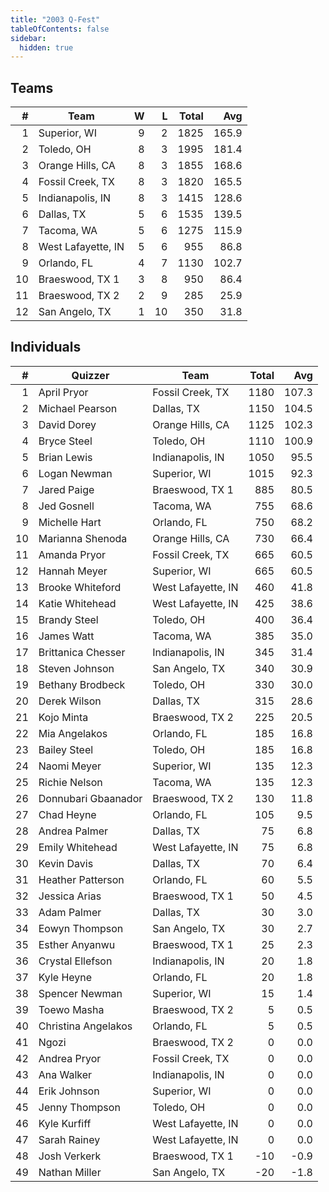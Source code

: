 ```yaml
---
title: "2003 Q-Fest"
tableOfContents: false
sidebar:
  hidden: true
---
```


## Teams

|    # | Team               |    W |    L | Total |   Avg |
| ---: | ------------------ | ---: | ---: | ----: | ----: |
|    1 | Superior, WI       |    9 |    2 |  1825 | 165.9 |
|    2 | Toledo, OH         |    8 |    3 |  1995 | 181.4 |
|    3 | Orange Hills, CA   |    8 |    3 |  1855 | 168.6 |
|    4 | Fossil Creek, TX   |    8 |    3 |  1820 | 165.5 |
|    5 | Indianapolis, IN   |    8 |    3 |  1415 | 128.6 |
|    6 | Dallas, TX         |    5 |    6 |  1535 | 139.5 |
|    7 | Tacoma, WA         |    5 |    6 |  1275 | 115.9 |
|    8 | West Lafayette, IN |    5 |    6 |   955 |  86.8 |
|    9 | Orlando, FL        |    4 |    7 |  1130 | 102.7 |
|   10 | Braeswood, TX 1    |    3 |    8 |   950 |  86.4 |
|   11 | Braeswood, TX 2    |    2 |    9 |   285 |  25.9 |
|   12 | San Angelo, TX     |    1 |   10 |   350 |  31.8 |

## Individuals

|    # | Quizzer             | Team               | Total |   Avg |
| ---: | ------------------- | ------------------ | ----: | ----: |
|    1 | April Pryor         | Fossil Creek, TX   |  1180 | 107.3 |
|    2 | Michael Pearson     | Dallas, TX         |  1150 | 104.5 |
|    3 | David Dorey         | Orange Hills, CA   |  1125 | 102.3 |
|    4 | Bryce Steel         | Toledo, OH         |  1110 | 100.9 |
|    5 | Brian Lewis         | Indianapolis, IN   |  1050 |  95.5 |
|    6 | Logan Newman        | Superior, WI       |  1015 |  92.3 |
|    7 | Jared Paige         | Braeswood, TX 1    |   885 |  80.5 |
|    8 | Jed Gosnell         | Tacoma, WA         |   755 |  68.6 |
|    9 | Michelle Hart       | Orlando, FL        |   750 |  68.2 |
|   10 | Marianna Shenoda    | Orange Hills, CA   |   730 |  66.4 |
|   11 | Amanda Pryor        | Fossil Creek, TX   |   665 |  60.5 |
|   12 | Hannah Meyer        | Superior, WI       |   665 |  60.5 |
|   13 | Brooke Whiteford    | West Lafayette, IN |   460 |  41.8 |
|   14 | Katie Whitehead     | West Lafayette, IN |   425 |  38.6 |
|   15 | Brandy Steel        | Toledo, OH         |   400 |  36.4 |
|   16 | James Watt          | Tacoma, WA         |   385 |  35.0 |
|   17 | Brittanica Chesser  | Indianapolis, IN   |   345 |  31.4 |
|   18 | Steven Johnson      | San Angelo, TX     |   340 |  30.9 |
|   19 | Bethany Brodbeck    | Toledo, OH         |   330 |  30.0 |
|   20 | Derek Wilson        | Dallas, TX         |   315 |  28.6 |
|   21 | Kojo Minta          | Braeswood, TX 2    |   225 |  20.5 |
|   22 | Mia Angelakos       | Orlando, FL        |   185 |  16.8 |
|   23 | Bailey Steel        | Toledo, OH         |   185 |  16.8 |
|   24 | Naomi Meyer         | Superior, WI       |   135 |  12.3 |
|   25 | Richie Nelson       | Tacoma, WA         |   135 |  12.3 |
|   26 | Donnubari Gbaanador | Braeswood, TX 2    |   130 |  11.8 |
|   27 | Chad Heyne          | Orlando, FL        |   105 |   9.5 |
|   28 | Andrea Palmer       | Dallas, TX         |    75 |   6.8 |
|   29 | Emily Whitehead     | West Lafayette, IN |    75 |   6.8 |
|   30 | Kevin Davis         | Dallas, TX         |    70 |   6.4 |
|   31 | Heather Patterson   | Orlando, FL        |    60 |   5.5 |
|   32 | Jessica Arias       | Braeswood, TX 1    |    50 |   4.5 |
|   33 | Adam Palmer         | Dallas, TX         |    30 |   3.0 |
|   34 | Eowyn Thompson      | San Angelo, TX     |    30 |   2.7 |
|   35 | Esther Anyanwu      | Braeswood, TX 1    |    25 |   2.3 |
|   36 | Crystal Ellefson    | Indianapolis, IN   |    20 |   1.8 |
|   37 | Kyle Heyne          | Orlando, FL        |    20 |   1.8 |
|   38 | Spencer Newman      | Superior, WI       |    15 |   1.4 |
|   39 | Toewo Masha         | Braeswood, TX 2    |     5 |   0.5 |
|   40 | Christina Angelakos | Orlando, FL        |     5 |   0.5 |
|   41 | Ngozi               | Braeswood, TX 2    |     0 |   0.0 |
|   42 | Andrea Pryor        | Fossil Creek, TX   |     0 |   0.0 |
|   43 | Ana Walker          | Indianapolis, IN   |     0 |   0.0 |
|   44 | Erik Johnson        | Superior, WI       |     0 |   0.0 |
|   45 | Jenny Thompson      | Toledo, OH         |     0 |   0.0 |
|   46 | Kyle Kurfiff        | West Lafayette, IN |     0 |   0.0 |
|   47 | Sarah Rainey        | West Lafayette, IN |     0 |   0.0 |
|   48 | Josh Verkerk        | Braeswood, TX 1    |   -10 |  -0.9 |
|   49 | Nathan Miller       | San Angelo, TX     |   -20 |  -1.8 |

